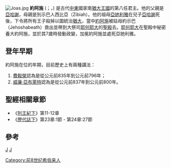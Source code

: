 {{unreferenced|time=2017-07-23T11:10:46+00:00}}
[[File:Joas.jpg|thumb]]
'''約阿施''' ({{lang-he|יהואש המלך }}；{{lang|en|Joash}}，{{bd||？|前796年|catIdx=約阿施}}) 是古代[[中東|中東]]國家南[[猶大王國|猶大王國]]的第八任君主。他的父親是[[亞哈謝_(猶大)|亞哈謝]]，母親是別示巴人西比亞（Zibiah）。他的祖母[[亞她利雅|亞她利雅]]在兒子[[亞哈謝|亞哈謝]]死後，下令將所有王子殺掉以圖統治[[猶大|猶大]]，當中[[約阿施|約阿施]]被姑母約示巴（Jehoshabeath）救出並帶到大祭司[[耶何耶大|耶何耶大]]的[[聖殿|聖殿]]去。[[耶何耶大|耶何耶大]]在聖殿中秘密養大約阿施，並於其7歲時發動政變，加冕約阿施並處死亞她利雅。

== 登年早期 ==

約阿施在位的年期，目前歷史上有兩種講法：
# [[費毅榮|費毅榮]]認為是從公元前835年到公元前796年；
# [[威廉·亞布萊特|威廉·亞布萊特]]認為是從公元前837年到公元前800年。

== 聖經相關章節 ==
* 《[[列王紀下|列王紀下]]》第11-12章
* 《[[歷代誌下|歷代誌下]]》第23章:1節 - 第24章:27節

== 參考 ==
<references />

{{leader|祖母[[亞她利雅|亞她利雅]]|[[猶大王國|猶大國王]]|子[[亞瑪謝|亞瑪謝]]}}
{{古以色列国王}}
{{Authority control}}
{{People in the Bible-stub}}

[[category:聖經人物|J]]
[[category:猶大君王|J]]
[[Category:前8世纪希伯来人|Category:前8世纪希伯来人]]